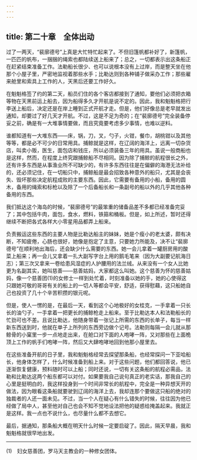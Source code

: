 ```yaml
---
---
---
```

title: 第二十章　全体出动
---






过了一两天，“裴廓德号”上真是大忙特忙起来了。不但旧篷帆都补好了，新篷帆，一匹匹的帆布，一捆捆的绳索也都陆续送上船来了；总之，一切都表示出这条船正在赶紧结束准备工作。法勒船长很少、也可以说根本没有上过岸，而是整天坐在他那个小屋子里，严密地监视着那些水手；比勒达则到各种铺子做采办工作；那些雇来舱里和索具上工作的人，天黑后还要工作好久。

在魁魁格签了约的第二天，船员们住的各个客店都接到了通知，要他们必须把衣箱等物在天黑前运上船去，因为船得多久才开航是说不定的。因此，我和魁魁格把行李送上船后，决定还是在岸上睡到正式开航才走。但是，他们好像总是老早就发出通知，却要过了好几天才开航。不过，这是不足为奇的；在“裴廓德号”完全装备停妥之前，确是有一大堆事情要做，而且究竟要考虑多少事情，也难以逆料。

谁都知道有一大堆东西——床，锅，刀，叉，勺子，火钳，餐巾，胡桃钳以及其他等等，都是必不可少的日常用具。捕鲸就是这样，在辽阔的海洋上，远离一切杂货店，叫卖小贩，医生，面包店和钱庄，所以必须装备三年的用具。虽说一般商船也是这样，然而，在程度上终究跟捕鲸船不尽相同。因为除了捕鲸的航程很长之外，还有许多东西是从事渔业所不可缺少的，有许多东西往往是在偏僻的海港无法补给的，还必须记住，在一切船只中，捕鲸船是最会招致各种意外的船只，尤其是会丧失、毁坏那些决定航程成败的主要东西。因此，它需要有备用的小船，备用的圆木，备用的绳索和标枪以及除了一个后备船长和一条副号的船以外的几乎其他各种备用的东西。

我们抵达这个海岛的时候，“裴廓德号”的最笨重的储备品差不多都已经准备完妥了；其中包括牛肉，面包，食水，燃料，铁箍和桶板。但是，如上所述，暂时还得继续不断把各式各样大小零星用品都弄上船来。

负责搬运这些东西的主要人物是比勒达船主的妹妹，她是个瘦小的老太婆，颇有决断，不知疲倦，心肠也很好，她像是抱定了主意，只要她力所能及，决不让“裴廓德号”在顺利地出海后，还会缺少什么需要的东西。她一会儿拿着一罐厨房用的酸菜上船来；再一会儿又拿着一扎大副写字台上用的鹅毛笔来（因为大副要记航海日志）；第三次又拿来一卷给患风湿症的人护腰用的法兰绒。从来没有一个女人比她更为名副其实，她叫慈善——慈善姑妈，大家都这么叫她。这个慈善为怀的慈善姑妈，像一个慈善团(1)的女修士一样到处忙着，时刻准备以她的手，她的心使得这只跟她可敬的哥哥有关的船上的一切人等都会平安，舒适，获得慰藉，这只船她自己也投资了几十个辛苦积攒的银元呢。

但是，使人一愣的是，在最后一天，看到这个心地极好的女桂克，一手拿着一只长长的油勺子，一手拿着一把更长的捕鲸枪走上船来。至于比勒达本人和法勒船长的忙劲可也不差。且说比勒达，他随身带着一张记上所需的东西的长单子，每当一样新东西送到时，他就在单子上所列的东西旁边做个记号。法勒则每隔一会儿就从那鲸骨的小窠里一步一点地走出来，在舱口对下面的人咆哮一阵，又对那些在上面桅顶上工作的帆手们咆哮一阵，然后又大肆咆哮地回到他那小屋里去。

在这些准备开航的日子里，我和魁魁格经常去探望那条船，也经常探问一下亚哈船长，他身体怎样了，什么时候准备到船上来。对于这些问题，他们都回答说，他已逐渐恢复健康，预料随时可以上船；同时还说，一切有关这条船的航程必需品，法勒和比勒达这两个船东都可以对付。如果要我自己说句真正的老实话，那我自己的心里是挺明白的，我这样投身到一个时间非常长的航程中，完全是一种异想天开的做法，因为眼看这条船就要驶到辽阔的海洋上去，我却连那个要做这只船的绝对的独裁者的人还一面未见。不过，当一个人在疑心有什么错失的时候，往往因为他已经做了局中人，甚至他对自己也会不知不觉地设法把他的疑惑给掩盖起来。我就正是这样。我一点也不说什么，也尽量什么都不去想它。



最后，据通知，那条船大概在明天什么时候一定要启碇了。因此，隔天早晨，我和魁魁格就很早地出发。



* * *



(1)　妇女慈善团，罗马天主教会的一种修女团体。